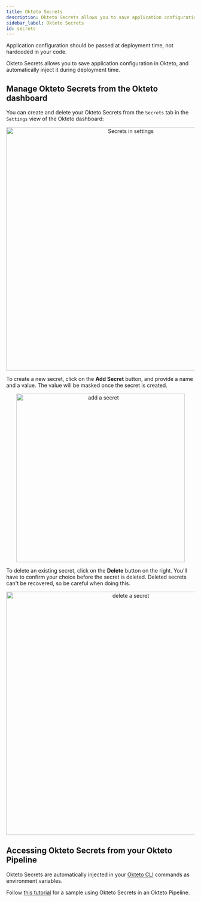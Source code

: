 ```yaml
---
title: Okteto Secrets
description: Okteto Secrets allows you to save application configuration in Okteto, and automatically inject them during deployment time
sidebar_label: Okteto Secrets
id: secrets
---
```



Application configuration should be passed at deployment time, not hardcoded in your code.

Okteto Secrets allows you to save application configuration in Okteto, and automatically inject it during deployment time.

## Manage Okteto Secrets from the Okteto dashboard

You can create and delete your Okteto Secrets from the `Secrets` tab in the `Settings` view of the Okteto dashboard:

<p align="center"><Image src="/docs/cloud/images/secrets.png" alt="Secrets in settings" width="650" /></p>

To create a new secret, click on the **Add Secret** button, and provide a name and a value. The value will be masked once the secret is created.

<p align="center"><Image src="/docs/cloud/images/add-secret.png" alt="add a secret" width="450" /></p>

To delete an existing secret, click on the **Delete** button on the right. You'll have to confirm your choice before the secret is deleted. Deleted secrets can't be recovered, so be careful when doing this.

<p align="center"><Image src="/docs/cloud/images/delete-secret.png" alt="delete a secret" width="650" /></p>

## Accessing Okteto Secrets from your Okteto Pipeline

Okteto Secrets are automatically injected in your [Okteto CLI](cloud/okteto-cli.mdx) commands as environment variables.

Follow [this tutorial](https://github.com/okteto/pipeline-with-generated-secrets) for a sample using Okteto Secrets in an Okteto Pipeline.
